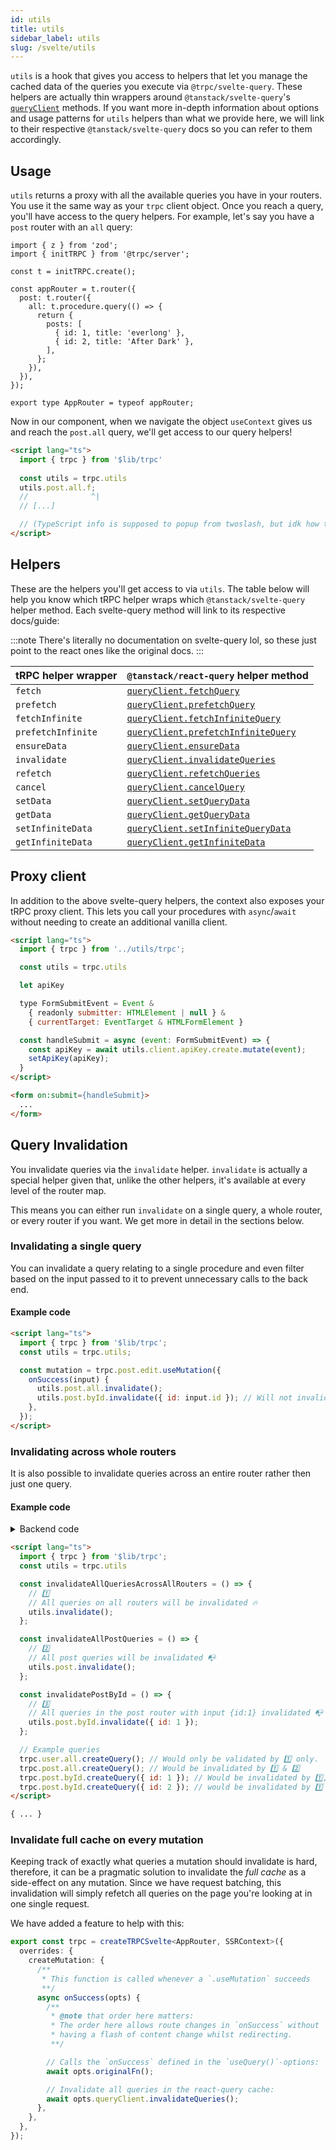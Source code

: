 ```yaml
---
id: utils
title: utils
sidebar_label: utils
slug: /svelte/utils
---
```


`utils` is a hook that gives you access to helpers that 
let you manage the cached data of the queries you execute via `@trpc/svelte-query`.
These helpers are actually thin wrappers around 
`@tanstack/svelte-query`'s [`queryClient`](https://tanstack.com/query/v4/docs/reference/QueryClient) methods. 
If you want more in-depth information about options and usage patterns 
for `utils` helpers than what we provide here,
we will link to their respective `@tanstack/svelte-query` docs so you can refer to them accordingly.

## Usage

`utils` returns a proxy with all the available queries you have in your routers.
You use it the same way as your `trpc` client object.
Once you reach a query, you'll have access to the query helpers.
For example, let's say you have a `post` router with an `all` query:

```tsx title='src/lib/server/trpc.ts'
import { z } from 'zod';
import { initTRPC } from '@trpc/server';

const t = initTRPC.create();

const appRouter = t.router({
  post: t.router({
    all: t.procedure.query(() => {
      return {
        posts: [
          { id: 1, title: 'everlong' },
          { id: 2, title: 'After Dark' },
        ],
      };
    }),
  }),
});

export type AppRouter = typeof appRouter;
```

Now in our component, 
when we navigate the object `useContext` gives us and reach the `post.all` query,
we'll get access to our query helpers!

```html title="MyComponent.tsx"
<script lang="ts">
  import { trpc } from '$lib/trpc'
  
  const utils = trpc.utils
  utils.post.all.f;
  //              ^|
  // [...]

  // (TypeScript info is supposed to popup from twoslash, but idk how to use it with Svelte)
</script>

```

## Helpers

These are the helpers you'll get access to via `utils`.
The table below will help you know which tRPC helper wraps which `@tanstack/svelte-query` helper method.
Each svelte-query method will link to its respective docs/guide:

:::note
There's literally no documentation on svelte-query lol,
so these just point to the react ones like the original docs.
:::

| tRPC helper wrapper | `@tanstack/react-query` helper method                                                                                            |
| ------------------- | -------------------------------------------------------------------------------------------------------------------------------- |
| `fetch`             | [`queryClient.fetchQuery`](https://tanstack.com/query/v4/docs/reference/QueryClient#queryclientfetchquery)                       |
| `prefetch`          | [`queryClient.prefetchQuery`](https://tanstack.com/query/v4/docs/guides/prefetching)                                             |
| `fetchInfinite`     | [`queryClient.fetchInfiniteQuery`](https://tanstack.com/query/v4/docs/reference/QueryClient#queryclientfetchinfinitequery)       |
| `prefetchInfinite`  | [`queryClient.prefetchInfiniteQuery`](https://tanstack.com/query/v4/docs/reference/QueryClient#queryclientprefetchinfinitequery) |
| `ensureData`        | [`queryClient.ensureData`](https://tanstack.com/query/v4/docs/react/reference/QueryClient#queryclientensurequerydata)            |
| `invalidate`        | [`queryClient.invalidateQueries`](https://tanstack.com/query/v4/docs/guides/query-invalidation)                                  |
| `refetch`           | [`queryClient.refetchQueries`](https://tanstack.com/query/v4/docs/reference/QueryClient#queryclientrefetchqueries)               |
| `cancel`            | [`queryClient.cancelQuery`](https://tanstack.com/query/v4/docs/guides/query-cancellation)                                        |
| `setData`           | [`queryClient.setQueryData`](https://tanstack.com/query/v4/docs/reference/QueryClient#queryclientsetquerydata)                   |
| `getData`           | [`queryClient.getQueryData`](https://tanstack.com/query/v4/docs/reference/QueryClient#queryclientgetquerydata)                   |
| `setInfiniteData`   | [`queryClient.setInfiniteQueryData`](https://tanstack.com/query/v4/docs/reference/QueryClient#queryclientsetquerydata)           |
| `getInfiniteData`   | [`queryClient.getInfiniteData`](https://tanstack.com/query/v4/docs/reference/QueryClient#queryclientgetquerydata)                |

## Proxy client

In addition to the above svelte-query helpers,
the context also exposes your tRPC proxy client.
This lets you call your procedures with `async`/`await` without needing to create an additional vanilla client.

```html
<script lang="ts">
  import { trpc } from '../utils/trpc';

  const utils = trpc.utils

  let apiKey

  type FormSubmitEvent = Event & 
    { readonly submitter: HTMLElement | null } & 
    { currentTarget: EventTarget & HTMLFormElement }

  const handleSubmit = async (event: FormSubmitEvent) => {
    const apiKey = await utils.client.apiKey.create.mutate(event);
    setApiKey(apiKey);
  }
</script>

<form on:submit={handleSubmit}>
  ...
</form>

```

## Query Invalidation

You invalidate queries via the `invalidate` helper. 
`invalidate` is actually a special helper given that, unlike the other helpers,
it's available at every level of the router map.

This means you can either run `invalidate` on a single query, a whole router, or every router if you want.
We get more in detail in the sections below.


### Invalidating a single query

You can invalidate a query relating to a single procedure and even filter based
on the input passed to it to prevent unnecessary calls to the back end.

#### Example code

```html
<script lang="ts">
  import { trpc } from '$lib/trpc';
  const utils = trpc.utils;

  const mutation = trpc.post.edit.useMutation({
    onSuccess(input) {
      utils.post.all.invalidate();
      utils.post.byId.invalidate({ id: input.id }); // Will not invalidate queries for other id's 👍
    },
  });
</script>

```

### Invalidating across whole routers

It is also possible to invalidate queries across an entire router rather then
just one query.

#### Example code

<details><summary>Backend code</summary>

```tsx title='server/routers/_app.ts'
import { z } from 'zod';
import { initTRPC } from '@trpc/server';

export const t = initTRPC.create();

export const appRouter = t.router({
  // sub Post router
  post: t.router({
    all: t.procedure.query(() => {
      return {
        posts: [
          { id: 1, title: 'everlong' },
          { id: 2, title: 'After Dark' },
        ],
      };
    }),
    byId: t.procedure
      .input(
        z.object({ id: z.string() }),
      )
      .query(({ input }) => {
        return {
          post: { id: input?.id, title: 'Look me up!' },
        };
      }),
    edit: t.procedure
      .input(z.object({ id: z.number(), title: z.string() }))
      .mutation(({ input }) => {
        return { post: { id: input.id, title: input.title } };
      }),
  }),
  // separate user router
  user: t.router({
    all: t.procedure.query(() => {
      return { users: [{ name: 'Dave Grohl' }, { name: 'Haruki Murakami' }] };
    }),
  }),
});
```

</details>

```html
<script lang="ts">
  import { trpc } from '$lib/trpc';
  const utils = trpc.utils

  const invalidateAllQueriesAcrossAllRouters = () => {
    // 1️⃣
    // All queries on all routers will be invalidated 🔥
    utils.invalidate();
  };

  const invalidateAllPostQueries = () => {
    // 2️⃣
    // All post queries will be invalidated 📭
    utils.post.invalidate();
  };

  const invalidatePostById = () => {
    // 3️⃣
    // All queries in the post router with input {id:1} invalidated 📭
    utils.post.byId.invalidate({ id: 1 });
  };

  // Example queries
  trpc.user.all.createQuery(); // Would only be validated by 1️⃣ only.
  trpc.post.all.createQuery(); // Would be invalidated by 1️⃣ & 2️⃣
  trpc.post.byId.createQuery({ id: 1 }); // Would be invalidated by 1️⃣, 2️⃣ and 3️⃣
  trpc.post.byId.createQuery({ id: 2 }); // would be invalidated by 1️⃣ and 2️⃣ but NOT 3️⃣!
</script>

{ ... }

```

### Invalidate full cache on every mutation

Keeping track of exactly what queries a mutation should invalidate is hard, therefore,
it can be a pragmatic solution to invalidate the _full cache_ as a side-effect on any mutation.
Since we have request batching, this invalidation will simply refetch all queries on the page you're looking at in one single request.

We have added a feature to help with this:

```ts
export const trpc = createTRPCSvelte<AppRouter, SSRContext>({
  overrides: {
    createMutation: {
      /**
       * This function is called whenever a `.useMutation` succeeds
       **/
      async onSuccess(opts) {
        /**
         * @note that order here matters:
         * The order here allows route changes in `onSuccess` without
         * having a flash of content change whilst redirecting.
         **/

        // Calls the `onSuccess` defined in the `useQuery()`-options:
        await opts.originalFn();

        // Invalidate all queries in the react-query cache:
        await opts.queryClient.invalidateQueries();
      },
    },
  },
});
```
